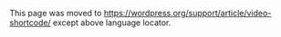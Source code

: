{{Languages|
{{en|Video Shortcode}}
{{it|Shortcode Video}}
{{ja|Video Shortcode}}
}}
This page was moved to https://wordpress.org/support/article/video-shortcode/ except above language locator.
<!--
The '''Video''' feature allows you to embed video files and play them back using a simple [[Shortcode]]. This was added as of WordPress [[Version 3.6|3.6]] and is used like this:

 [video]

You can also use built in embeds and simply put the media file on its own line:

<pre>
  My cool content

  http://my.movies.com/cool/movie/coolest.mp4

  More cool content
</pre>

== Usage ==

I have an old post that has a video file in the Media Library attached to it, and I want to use the new shortcode: 

 [video]

I have the URL for an mp4, from the Media Library or external, that I want to play: 

 [video src="video-source.mp4"]

I have a source URL and fallbacks for other HTML5-supported filetypes:

 [video mp4="source.mp4" ogv="source.ogv" webm="source.webm"]

== Options ==

The following basic options are supported:

{{Parameter|src|string|The source of your video file. If not included it will auto-populate with the first video file attached to the post. You can use the following options to define specific filetypes, allowing for graceful fallbacks:<ul><li> 'mp4', 'm4v', 'webm', 'ogv', 'wmv', 'flv'</li></ul>|optional|First video file attached to the post}}

{{Parameter|poster|string|Defines image to show as placeholder before the media plays.|optional}}

{{Parameter|loop|string|Allows for the looping of media. Defaults to "off".<ul><li> "off" - ("default") does not loop the media</li><li> "on" - media will loop to beginning when finished and automatically continue playing</li></ul>|optional|"off"}}

{{Parameter|autoplay|string|Causes the media to automatically play as soon as the media file is ready. Defaults to "off".
<ul><li> "off" - ("default") does not automatically play the media</li><li>"on" - Media will play as soon as the media is ready</li></ul>|optional|"off"}}

{{Parameter|preload|string|Specifies if and how the video should be loaded when the page loads. Defaults to "metadata".<ul><li>"metadata" - ("default") only metadata should be loaded when the page loads</li><li>"none" - the video should not be loaded when the page loads</li><li>"auto" - the video should be loaded entirely when the page loads</li></ul>|optional|"metadata"}}

{{Parameter|height|integer|Defines height of the media. Value is automatically detected on file upload. |required|[Media file height]}}

{{Parameter|width|integer|Defines width of the media. Value is automatically detected on file upload. Note that the theme's content_width sets the maximum width. |required|[Media file width]}}

These options are also available in the video editor; once you've inserted a video in one of your posts, click on the video and then on the pencil icon to access and edit all the video details:

<ul>
<li>Video source file</li>
<li>Video alternate sources (mp4, ogv, webm)</li>
<li>Poster Image</li>
<li>Preload options</li>
<li>Tracks (subtitles, captions, descriptions, chapters, or metadata)</li>
</ul>

== Source File ==

The video shortcode is located in {{Trac|wp-includes/media.php}}.

== Related ==

{{Shortcodes}}

[[Category:Advanced Topics]]
[[Category:WordPress Development]]
[[Category:Shortcodes]]
-->
